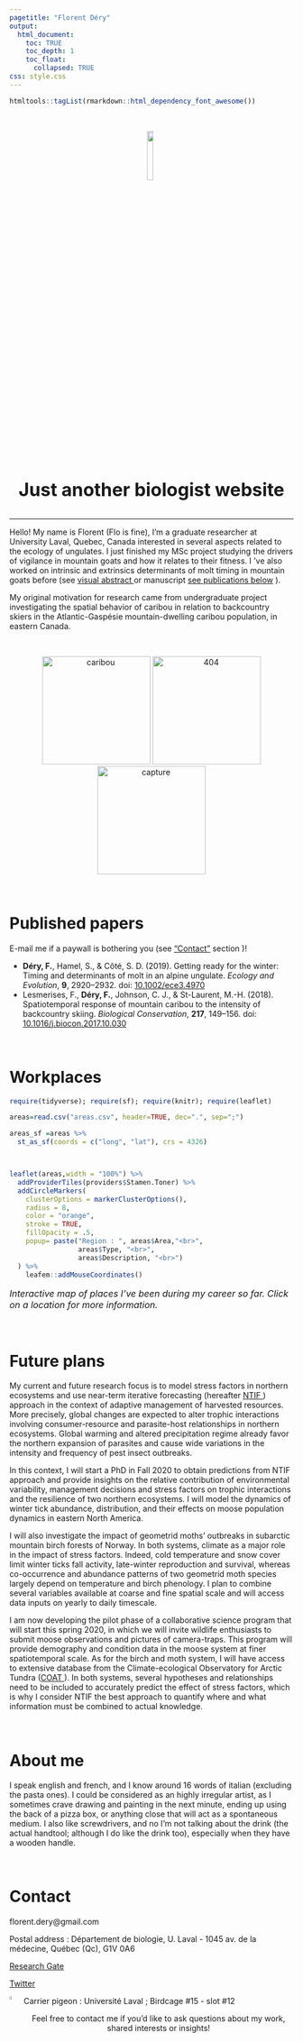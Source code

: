 ```yaml
---
pagetitle: "Florent Déry"
output: 
  html_document:
    toc: TRUE
    toc_depth: 1  
    toc_float:
      collapsed: TRUE
css: style.css
---
```


```r
htmltools::tagList(rmarkdown::html_dependency_font_awesome())
```

\

<p float="left" align="middle">
<img src="figure/avatar.jpg" style="width:15%; margin-right: 5px">
</p>


<p float="left" align="middle" style="font-size:32px">**Just another biologist website**</p>

___

Hello! My name is Florent (Flo is fine), I'm a graduate researcher at University Laval, Quebec, Canada interested in several aspects related to the ecology of ungulates. I just finished my MSc project studying the drivers of vigilance in mountain goats and how it relates to their fitness. I 've also worked on intrinsic and extrinsics determinants of molt timing in mountain goats before (see [visual abstract <i class="fa fa-external-link" style="font-size:13px"></i>](https://www.researchgate.net/publication/331131245_Individual_condition_and_access_to_food_resources_modulate_end_of_molt_in_a_mountain_ungulate){target="_blank"} or manuscript [see publications below](#published-papers) <i class="fa-hand-o-down" style="font-size:13px"></i>). 

My original motivation for research came from undergraduate project investigating the spatial behavior of caribou in relation to backcountry skiers in the Atlantic-Gaspésie mountain-dwelling caribou population, in eastern Canada. 

\

<p float="left" align="middle">
  <img src="figure/caribou.jpg" alt="caribou" style="width:2in;"/>
  <img src="figure/404.jpg" alt="404" style="width:2in;"/> 
  <img src="figure/deer.jpg" alt="capture" style="width:2in;"/> 
</p>

\

# Published papers

E-mail me if a paywall is bothering you (see [ "Contact"](##contact) section <i class="fa-hand-o-down" style="font-size:13px"></i>)! 

- **Déry, F.**, Hamel, S., & Côté, S. D. (2019). Getting ready for the winter: Timing and determinants of molt in an alpine ungulate. *Ecology and Evolution*, **9**, 2920–2932. doi: [10.1002/ece3.4970](https://doi.org/10.1002/ece3.4970){target="_blank"} <i class="fa fa-unlock" aria-hidden="true" style="font-size:13px"></i>
- Lesmerises, F., **Déry, F.**, Johnson, C. J., & St-Laurent, M.-H. (2018). Spatiotemporal response of mountain caribou to the intensity of backcountry skiing. *Biological Conservation*, **217**, 149–156. doi: [10.1016/j.biocon.2017.10.030](https://doi.org/10.1016/j.biocon.2017.10.030){target="_blank"} <i class="fa fa-lock" style="font-size:13px"></i>

\

# Workplaces

```r
require(tidyverse); require(sf); require(knitr); require(leaflet)

areas=read.csv("areas.csv", header=TRUE, dec=".", sep=";")

areas_sf =areas %>%
  st_as_sf(coords = c("long", "lat"), crs = 4326)



leaflet(areas,width = "100%") %>% 
  addProviderTiles(providers$Stamen.Toner) %>% 
  addCircleMarkers(
    clusterOptions = markerClusterOptions(),
    radius = 8,
    color = "orange",
    stroke = TRUE,
    fillOpacity = .5,
    popup= paste("Region : ", areas$Area,"<br>",
                 areas$Type, "<br>",
                 areas$Description, "<br>")
  ) %>% 
    leafem::addMouseCoordinates()


```
<p style="font-size:16px" > *Interactive map of places I've been during my career so far. Click on a location for more information.* </p> 

\

# Future plans

My current and future research focus is to model stress factors in northern ecosystems and use near-term iterative forecasting (hereafter [NTIF <i class="fa fa-external-link" style="font-size:13px"></i>](https://www.pnas.org/content/115/7/1424){target="_blank"}) approach in the context of adaptive management of harvested resources. More precisely, global changes are expected to alter trophic interactions involving consumer-resource and parasite-host relationships in northern ecosystems. Global warming and altered precipitation regime already favor the northern expansion of parasites and cause wide variations in the intensity and frequency of pest insect outbreaks. 

In this context, I will start a PhD in Fall 2020 to obtain predictions from NTIF approach and provide insights on the relative contribution of environmental variability, management decisions and stress factors on trophic interactions and the resilience of two northern ecosystems. I will model the dynamics of winter tick abundance, distribution, and their effects on moose population dynamics in eastern North America. 

I will also investigate the impact of geometrid moths’ outbreaks in subarctic mountain birch forests of Norway. In both systems, climate as a major role in the impact of stress factors. Indeed, cold temperature and snow cover limit winter ticks fall activity, late-winter reproduction and survival, whereas co-occurrence and abundance patterns of two geometrid moth species largely depend on temperature and birch phenology. I plan to combine several variables available at coarse and fine spatial scale and will access data inputs on yearly to daily timescale. 

I am now developing the pilot phase of a collaborative science program that will start this spring 2020, in which we will invite wildlife enthusiasts to submit moose observations and pictures of camera-traps. This program will provide demography and condition data in the moose system at finer spatiotemporal scale. As for the birch and moth system, I will have access to extensive database from the Climate-ecological Observatory for Arctic Tundra ([COAT <i class="fa fa-external-link" style="font-size:13px"></i>](www.coat.no/en/){target="_blank"}). In both systems, several hypotheses and relationships need to be included to accurately predict the effect of stress factors, which is why I consider NTIF the best approach to quantify where and what information must be combined to actual knowledge. 

\

# About me

I speak english and french, and I know around 16 words of italian (excluding the pasta ones). I could be considered as an highly irregular artist, as I sometimes crave drawing and painting in the next minute, ending up using the back of a pizza box, or anything close that will act as a spontaneous medium. I also like screwdrivers, and no I'm not talking about the drink (the actual handtool; although I do like the drink too), especially when they have a wooden handle. 

\

# Contact

<i class="fa fa-paper-plane-o" style="font-size:25px"></i> florent.dery@gmail.com

<i class="glyphicon glyphicon-envelope" style="font-size:25px"></i> Postal address : Département de biologie, U. Laval - 1045 av. de la médecine, Québec (Qc), G1V 0A6

<i class="fab fa-researchgate" style="font-size:36px"></i> [Research Gate](https://www.researchgate.net/profile/Florent_Dery){target="_blank"}   

<i class="fab fa-twitter-square" style="font-size:36px"></i> [Twitter](https://twitter.com/florentdery){target="_blank"}

<img src="figure/carrierpigeon.png" style="width:4%; margin-right: 5px" align="left"> Carrier pigeon : Université Laval ; Birdcage #15 - slot #12


<p float="left" align="middle"> Feel free to contact me if you'd like to ask questions about my work, shared interests or insights! </p>
